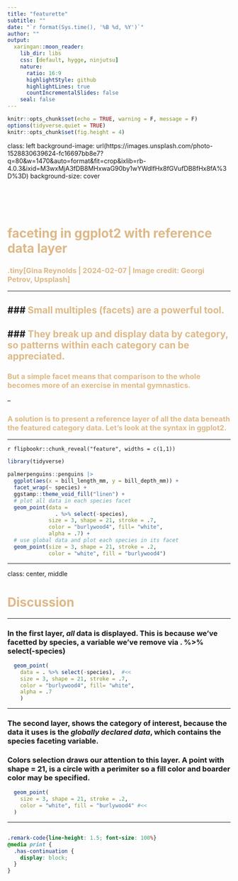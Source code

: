```yaml
---
title: "featurette"
subtitle: ""
date: "`r format(Sys.time(), '%B %d, %Y')`"
author: ""
output:
  xaringan::moon_reader:
    lib_dir: libs
    css: [default, hygge, ninjutsu]
    nature:
      ratio: 16:9
      highlightStyle: github
      highlightLines: true
      countIncrementalSlides: false
    seal: false
---
```





```r
knitr::opts_chunk$set(echo = TRUE, warning = F, message = F)
options(tidyverse.quiet = TRUE)
knitr::opts_chunk$set(fig.height = 4)
```


class: left
background-image: url(https://images.unsplash.com/photo-1528830639624-fc16697bb8e7?q=80&w=1470&auto=format&fit=crop&ixlib=rb-4.0.3&ixid=M3wxMjA3fDB8MHxwaG90by1wYWdlfHx8fGVufDB8fHx8fA%3D%3D)
background-size: cover

<br>
<br>
<br>

# <span style="color:burlywood">faceting in ggplot2 with reference data layer</span>

### <span style="color:burlywood">.tiny[Gina Reynolds | 2024-02-07 | Image credit: Georgi Petrov, Upsplash]</span>



---

### <span style="color:burlywood">Small multiples (facets) are a powerful tool.</span>
--

### <span style="color:burlywood">They break up and display data by category, so patterns within each category can be appreciated.</span>
--

### <span style="color:burlywood">But a simple facet means that comparison to the whole becomes more of an exercise in mental gymnastics.</span>

--

### <span style="color:burlywood">A solution is to present a reference layer of all the data beneath the featured category data.  Let's look at the syntax in ggplot2.</span>




---


`r flipbookr::chunk_reveal("feature", widths = c(1,1))`


```r
library(tidyverse)

palmerpenguins::penguins |>
  ggplot(aes(x = bill_length_mm, y = bill_depth_mm)) + 
  facet_wrap(~ species) +
  ggstamp::theme_void_fill("linen") +
  # plot all data in each species facet
  geom_point(data = 
               . %>% select(-species),  
             size = 3, shape = 21, stroke = .7,
             color = "burlywood4", fill= "white",
             alpha = .7) +
  # use global data and plot each species in its facet
  geom_point(size = 3, shape = 21, stroke = .2,
             color = "white", fill = "burlywood4") 
```

---


class: center, middle

# <span style="color:burlywood">Discussion</span>

---


### In the first layer, *all* data is displayed.  This is because we've facetted by species, a variable we've remove via . %>% select(-species)

```r
  geom_point(
    data = . %>% select(-species),  #<<
    size = 3, shape = 21, stroke = .7,
    color = "burlywood4", fill= "white",
    alpha = .7
    )
```


---

### The second layer, shows the category of interest, because the data it uses is the *globally declared data*, which contains the species faceting variable.  

### Colors selection draws our attention to this layer.  A point with shape = 21, is a circle with a perimiter so a fill color and boarder color may be specified.

```r
  geom_point(
    size = 3, shape = 21, stroke = .2,
    color = "white", fill = "burlywood4" #<<
  ) 
```



---


```r



```

```css
.remark-code{line-height: 1.5; font-size: 100%}
@media print {
  .has-continuation {
    display: block;
  }
}
```

